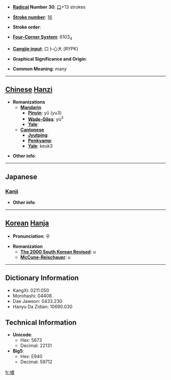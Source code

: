* '''[[Wiktionary:Chinese radical index| Radical]] Number 30''': [[Wiktionary:Chinese radical index 口|口]]+13 strokes

* '''[[Wiktionary:Chinese total strokes index|Stroke number]]''': [[Wiktionary:Chinese total strokes index 16|16]]

* '''Stroke order''': 

* '''[[Wiktionary:Chinese four corner index|Four-Corner System]]''': 6103<sub>4</sub>

* '''[[Wiktionary:Chinese Cangjie index|Cangjie input]]''': 口卜心大 (RYPK)

* '''Graphical Significance and Origin''': 

* '''Common Meaning''': many

----

== [[Chinese]] [[Hanzi]] ==

* '''Romanizations'''
** '''[[Mandarin]]'''
*** '''[[Pinyin]]''': yǔ (yu3)
*** '''[[Wade-Giles]]''': yü<sup>3</sup>
*** '''[[Yale]]''': 
** '''[[Cantonese]]'''
*** '''[[Jyutping]]''':
*** '''[[Penkyamp]]''': 
*** '''[[Yale]]''': keuk3

* '''Other info''': 

----

==Japanese==
===[[Kanji]]===
{{kanji|on readings=[[ぐ]] (gu)
|kun readings=
}}

* '''Other info''':  

----

== [[Korean]] [[Hanja]] ==

* '''Pronunciation''': 우

* '''Romanization'''
** '''[[The 2000 South Korean Revised Romanization|The 2000 South Korean Revised]]''': u
** '''[[McCune-Reischauer]]''': u

----

== Dictionary Information ==

* KangXi: 0211.050
* Morohashi: 04408
* Dae Jaweon: 0433.230
* Hanyu Da Zidian: 10690.030

== Technical Information ==

* '''Unicode''':
** Hex: 5673
** Decimal: 22131
* '''Big5''':
** Hex: E940
** Decimal: 59712

[[fr:噳]]